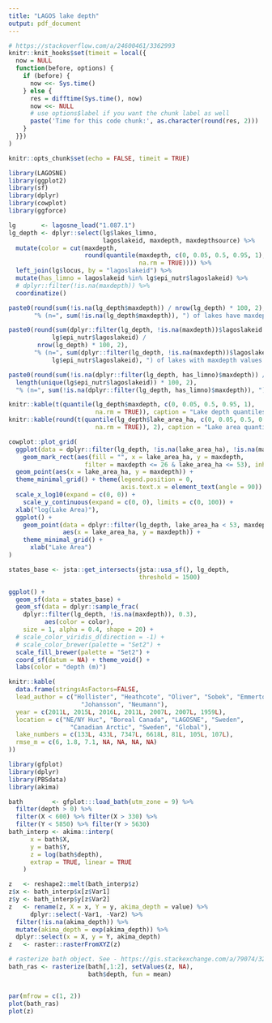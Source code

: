 ```yaml
---
title: "LAGOS lake depth"
output: pdf_document
---
```


```r
# https://stackoverflow.com/a/24600461/3362993
knitr::knit_hooks$set(timeit = local({
  now = NULL
  function(before, options) {
    if (before) {
      now <<- Sys.time()
    } else {
      res = difftime(Sys.time(), now)
      now <<- NULL
      # use options$label if you want the chunk label as well
      paste('Time for this code chunk:', as.character(round(res, 2)))
    }
  }})
)

knitr::opts_chunk$set(echo = FALSE, timeit = TRUE)
```

```r
library(LAGOSNE)
library(ggplot2)
library(sf)
library(dplyr)
library(cowplot)
library(ggforce)

lg       <- lagosne_load("1.087.1")
lg_depth <- dplyr::select(lg$lakes_limno, 
                          lagoslakeid, maxdepth, maxdepthsource) %>% 
  mutate(color = cut(maxdepth, 
                     round(quantile(maxdepth, c(0, 0.05, 0.5, 0.95, 1), 
                                    na.rm = TRUE)))) %>% 
  left_join(lg$locus, by = "lagoslakeid") %>%
  mutate(has_limno = lagoslakeid %in% lg$epi_nutr$lagoslakeid) %>%
  # dplyr::filter(!is.na(maxdepth)) %>%
  coordinatize()
```

```r
paste0(round(sum(!is.na(lg_depth$maxdepth)) / nrow(lg_depth) * 100, 2),
       "% (n=", sum(!is.na(lg_depth$maxdepth)), ") of lakes have maxdepth values.")

paste0(round(sum(dplyr::filter(lg_depth, !is.na(maxdepth))$lagoslakeid %in% 
            lg$epi_nutr$lagoslakeid) / 
        nrow(lg_depth) * 100, 2), 
       "% (n=", sum(dplyr::filter(lg_depth, !is.na(maxdepth))$lagoslakeid %in% 
            lg$epi_nutr$lagoslakeid), ") of lakes with maxdepth values have limno data.")

paste0(round(sum(!is.na(dplyr::filter(lg_depth, has_limno)$maxdepth)) / 
  length(unique(lg$epi_nutr$lagoslakeid)) * 100, 2), 
  "% (n=", sum(!is.na(dplyr::filter(lg_depth, has_limno)$maxdepth)), ") of lakes with limno data have maxdepth values.")
```

```r
knitr::kable(t(quantile(lg_depth$maxdepth, c(0, 0.05, 0.5, 0.95, 1), 
                        na.rm = TRUE)), caption = "Lake depth quantiles")
knitr::kable(round(t(quantile(lg_depth$lake_area_ha, c(0, 0.05, 0.5, 0.95, 1), 
                        na.rm = TRUE)), 2), caption = "Lake area quantiles")

cowplot::plot_grid(
  ggplot(data = dplyr::filter(lg_depth, !is.na(lake_area_ha), !is.na(maxdepth))) + 
    geom_mark_rect(aes(fill = "", x = lake_area_ha, y = maxdepth,
                     filter = maxdepth <= 26 & lake_area_ha <= 53), inherit.aes = FALSE) +
  geom_point(aes(x = lake_area_ha, y = maxdepth)) +
  theme_minimal_grid() + theme(legend.position = 0, 
                               axis.text.x = element_text(angle = 90)) +
  scale_x_log10(expand = c(0, 0)) + 
    scale_y_continuous(expand = c(0, 0), limits = c(0, 100)) +
  xlab("log(Lake Area)"), 
  ggplot() + 
    geom_point(data = dplyr::filter(lg_depth, lake_area_ha < 53, maxdepth < 26), 
               aes(x = lake_area_ha, y = maxdepth)) +
    theme_minimal_grid() + 
      xlab("Lake Area")
)

```

```r
states_base <- jsta::get_intersects(jsta::usa_sf(), lg_depth, 
                                    threshold = 1500)

ggplot() + 
  geom_sf(data = states_base) +
  geom_sf(data = dplyr::sample_frac(
    dplyr::filter(lg_depth, !is.na(maxdepth)), 0.3), 
          aes(color = color), 
    size = 1, alpha = 0.4, shape = 20) +
  # scale_color_viridis_d(direction = -1) +
  # scale_color_brewer(palette = "Set2") +
  scale_fill_brewer(palette = "Set2") +
  coord_sf(datum = NA) + theme_void() +
  labs(color = "depth (m)")
```

```r
knitr::kable(
  data.frame(stringsAsFactors=FALSE,
  lead_author = c("Hollister", "Heathcote", "Oliver", "Sobek", "Emmerton",
                    "Johansson", "Neumann"),
  year = c(2011L, 2015L, 2016L, 2011L, 2007L, 2007L, 1959L),
  location = c("NE/NY Huc", "Boreal Canada", "LAGOSNE", "Sweden",
                 "Canadian Arctic", "Sweden", "Global"),
  lake_numbers = c(133L, 433L, 7347L, 6618L, 81L, 105L, 107L), 
  rmse_m = c(6, 1.8, 7.1, NA, NA, NA, NA)
))
```

```r
library(gfplot)
library(dplyr)
library(PBSdata)
library(akima)

bath        <- gfplot:::load_bath(utm_zone = 9) %>% 
  filter(depth > 0) %>%
  filter(X < 600) %>% filter(X > 330) %>%
  filter(Y < 5850) %>% filter(Y > 5630)
bath_interp <- akima::interp(
      x = bath$X,
      y = bath$Y,
      z = log(bath$depth),
      extrap = TRUE, linear = TRUE
    )

z   <- reshape2::melt(bath_interp$z)
z$x <- bath_interp$x[z$Var1]
z$y <- bath_interp$y[z$Var2]
z   <- rename(z, X = x, Y = y, akima_depth = value) %>%
      dplyr::select(-Var1, -Var2) %>%
  filter(!is.na(akima_depth)) %>%
  mutate(akima_depth = exp(akima_depth)) %>%
  dplyr::select(x = X, y = Y, akima_depth)
z   <- raster::rasterFromXYZ(z)

# rasterize bath object. See - https://gis.stackexchange.com/a/79074/32531
bath_ras <- rasterize(bath[,1:2], setValues(z, NA), 
                      bath$depth, fun = mean)


par(mfrow = c(1, 2))
plot(bath_ras)
plot(z)
```

